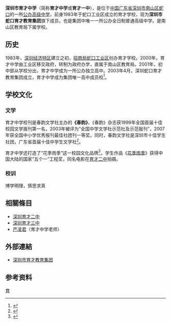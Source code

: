 {{Infobox School 
| name           = 深圳市育才中学
| other_name     = Shenzhen Yucai High School
| logo           = [[File:Shenzhen_Yucai_High_School_Logo.png|250px]]
| image          = SZ YuCai Logo.png
| motto          = 博学明理，慎思求真
| established    = 1983年
| type           = 公立学校
| language       = [[汉语|汉语]]
| district       = [[蛇口工业区|蛇口]]
| grades         = 3（高一至高三）
| principal      = 姚晓岚<ref>{{Cite web|title=深晚报道｜育才中学迎“新掌门人” 姚晓岚任蛇口育才教育集团党委书记和育才中学校长 -ZAKER新闻|url=http://www.myzaker.com/article/606d6a831bc8e057570000f2|access-date=2021-05-22|work=www.myzaker.com|archive-date=2021-05-22|archive-url=https://web.archive.org/web/20210522054315/https://www.myzaker.com/article/606d6a831bc8e057570000f2|dead-url=no}}</ref>
| vice_principal = 
| faculty        = 约140人
| staff          = 
| students       = 约1,200人
| area           = 41135[[平方米|平方米]]
| colors         = 
| magazine       = 《春韵》
| free_label2    = 广告语
| free_text2     = 缤纷育才，阳光校园 
| address        = {{CHN}}[[广东省|广东省]][[深圳市|深圳市]][[深圳市|深圳市]][[南山区|南山区]][[蛇口|蛇口]]工业六路2号
| website        = [http://yczx.szns.edu.cn/ yczx.szns.edu.cn]
}}
'''深圳市育才中学'''（简称'''育才中学'''或'''育才一中'''），是位于[[中华人民共和国|中国]][[广东省|广东省]][[深圳市|深圳市]][[南山区|南山区]][[蛇口工业区|蛇口]]的一所[[公办学校|公办]][[高级中学|高级中学]]，前身1983年于蛇口工业区成立的育才学校，现为'''深圳市蛇口育才教育集团'''旗下成员，也是集团中唯一一所公办全日制普通高级中学。是南山区教育局下属学校。

== 历史 ==
1983年，[[深圳|深圳]][[经济特区|经济特区]]建立之初，[[招商局|招商局]][[蛇口工业区|蛇口工业区]]创办育才学校。2000年，育才中学由工业区移交政府，转制为政府办学，直属于南山区教育局。2001年，初中部从学校分出，育才中学成为一所公办独立高中。2003年4月，深圳蛇口育才教育集团成立，育才中学成为集团唯一高中成员校<ref>{{cite web|url=http://www.szyczx.net/xxgkER/info_72.aspx?itemid=120|title=深圳市蛇口育才教育集团育才中学-学校概况|work=深圳市育才中学|language=zh-hans|access-date=2015-11-18|archive-date=2016-03-04|archive-url=https://web.archive.org/web/20160304223722/http://www.szyczx.net/xxgkER/info_72.aspx?itemid=120|dead-url=yes}}</ref>。

== 学校文化 ==
=== 文学 ===
育才中学校刊是春韵文学社主办的'''《春韵》'''，《春韵》杂志获1999年全国首届十佳校园文学报刊第一名，2003年被评为“全国中学文学社示范社及示范报刊”，2007年获全国中小学优秀报刊最佳社团刊一等奖。同时，春韵文学社是深圳市十佳学生社团，广东省首届十佳中学生文学社<ref>{{cite web|url=http://www.szyczx.net/homeM/DefStudent3.asp|title=春韵文学社简介|publisher=深圳市育才中学|language=zh-hans|access-date=2015-11-18|archive-date=2015-11-02|archive-url=https://web.archive.org/web/20151102012802/http://www.szyczx.net/homeM/DefStudent3.asp|dead-url=yes}}</ref>。

育才中学还打造了“花季雨季”这一校园文化品牌<ref>{{cite news|url=http://wb.sznews.com/html/2011-05/12/content_1565422.htm|title=深圳市育才中学育英才|publisher=深圳晚报|date=2011年5月12日|language=zh-hans|accessdate=2015年11月18日|archive-date=2011年5月17日|archive-url=https://web.archive.org/web/20110517070737/http://wb.sznews.com/html/2011-05/12/content_1565422.htm|dead-url=yes}}</ref>，学生作品《[[花季·雨季|花季雨季]]》获得中国大陆的国家“五个一”工程奖，同名电影在[[深圳育才二中|育才二中]]拍摄。

=== 校训 ===
博学明理，慎思求真

==相關條目==
*[[深圳育才二中|深圳育才二中]]
*[[深圳育才三中|深圳育才三中]]
*[[严凌君|严凌君]]（育才中学老师）

==外部連結==

*[https://web.archive.org/web/20080819170409/http://www.skycedu.com/ 深圳市育才教育集团]

== 参考资料 ==
{{reflist}}

{{深圳普通高中院校}}
{{深圳基础教育集团}}

[[Category:深圳高中院校|育]]